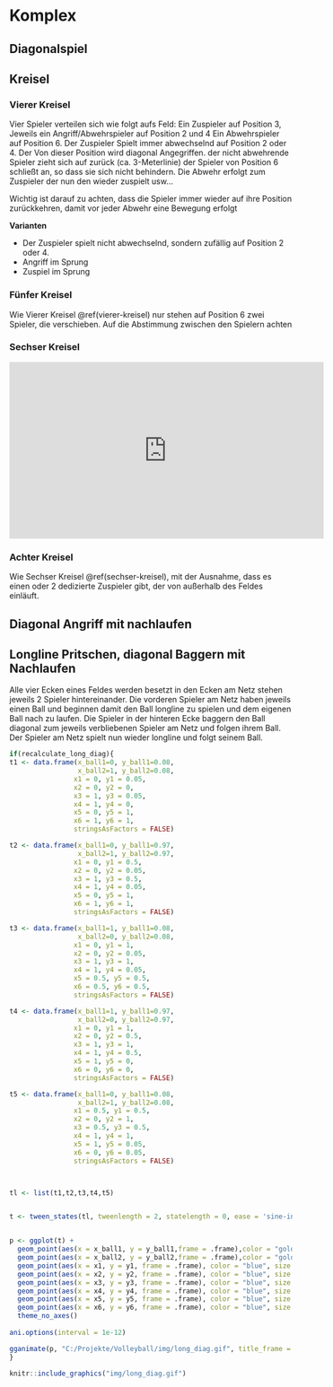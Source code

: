 # Komplex

## Diagonalspiel

## Kreisel

### Vierer Kreisel

Vier Spieler verteilen sich wie folgt aufs Feld: Ein Zuspieler auf Position 3, Jeweils ein Angriff/Abwehrspieler auf Position 2 und 4 Ein Abwehrspieler auf Position 6. Der Zuspieler Spielt immer abwechselnd auf Position 2 oder 4. Der Von dieser Position wird diagonal Angegriffen. der nicht abwehrende Spieler  zieht sich auf zurück (ca. 3-Meterlinie) der Spieler von Position 6 schließt an, so dass sie sich nicht behindern. Die Abwehr erfolgt zum Zuspieler der nun den wieder zuspielt usw...

Wichtig ist darauf zu achten, dass die Spieler immer wieder auf ihre Position zurückkehren, damit vor jeder Abwehr eine Bewegung erfolgt

__Varianten__

+ Der Zuspieler spielt nicht abwechselnd, sondern zufällig auf Position 2 oder 4.
+ Angriff im Sprung
+ Zuspiel im Sprung

### Fünfer Kreisel

Wie Vierer Kreisel \@ref(vierer-kreisel) nur stehen auf Position 6 zwei Spieler, die verschieben. Auf die Abstimmung zwischen den Spielern achten


### Sechser Kreisel

<iframe width="560" height="315" src="https://www.youtube.com//embed/32BplDj0tT0?rel=0" frameborder="0" allowfullscreen></iframe>

### Achter Kreisel

Wie Sechser Kreisel \@ref(sechser-kreisel), mit der Ausnahme, dass es einen oder 2 dedizierte Zuspieler gibt, der von außerhalb des Feldes einläuft.

## Diagonal Angriff mit nachlaufen

## Longline Pritschen, diagonal Baggern mit Nachlaufen

Alle vier Ecken eines Feldes werden besetzt in den Ecken am Netz stehen jeweils 2 Spieler hintereinander. Die vorderen Spieler am Netz haben jeweils einen Ball und beginnen damit den Ball longline zu spielen und dem eigenen Ball nach zu laufen. Die Spieler in der hinteren Ecke baggern den Ball diagonal zum jeweils verbliebenen Spieler am Netz und folgen ihrem Ball. Der Spieler am Netz spielt nun wieder longline und folgt seinem Ball.



```r

if(recalculate_long_diag){
t1 <- data.frame(x_ball1=0, y_ball1=0.08,
                 x_ball2=1, y_ball2=0.08, 
                x1 = 0, y1 = 0.05,
                x2 = 0, y2 = 0,
                x3 = 1, y3 = 0.05,
                x4 = 1, y4 = 0,
                x5 = 0, y5 = 1,
                x6 = 1, y6 = 1,
                stringsAsFactors = FALSE)

t2 <- data.frame(x_ball1=0, y_ball1=0.97,
                 x_ball2=1, y_ball2=0.97, 
                x1 = 0, y1 = 0.5,
                x2 = 0, y2 = 0.05,
                x3 = 1, y3 = 0.5,
                x4 = 1, y4 = 0.05,
                x5 = 0, y5 = 1,
                x6 = 1, y6 = 1,
                stringsAsFactors = FALSE)

t3 <- data.frame(x_ball1=1, y_ball1=0.08,
                 x_ball2=0, y_ball2=0.08, 
                x1 = 0, y1 = 1,
                x2 = 0, y2 = 0.05,
                x3 = 1, y3 = 1,
                x4 = 1, y4 = 0.05,
                x5 = 0.5, y5 = 0.5,
                x6 = 0.5, y6 = 0.5,
                stringsAsFactors = FALSE)

t4 <- data.frame(x_ball1=1, y_ball1=0.97,
                 x_ball2=0, y_ball2=0.97, 
                x1 = 0, y1 = 1,
                x2 = 0, y2 = 0.5,
                x3 = 1, y3 = 1,
                x4 = 1, y4 = 0.5,
                x5 = 1, y5 = 0,
                x6 = 0, y6 = 0,
                stringsAsFactors = FALSE)

t5 <- data.frame(x_ball1=0, y_ball1=0.08,
                 x_ball2=1, y_ball2=0.08, 
                x1 = 0.5, y1 = 0.5,
                x2 = 0, y2 = 1,
                x3 = 0.5, y3 = 0.5,
                x4 = 1, y4 = 1,
                x5 = 1, y5 = 0.05,
                x6 = 0, y6 = 0.05,
                stringsAsFactors = FALSE)



tl <- list(t1,t2,t3,t4,t5)


t <- tween_states(tl, tweenlength = 2, statelength = 0, ease = 'sine-in-out',  nframes = 150)


p <- ggplot(t) +
  geom_point(aes(x = x_ball1, y = y_ball1,frame = .frame),color = "goldenrod1", size = 7) +
  geom_point(aes(x = x_ball2, y = y_ball2,frame = .frame),color = "goldenrod1", size = 7) +
  geom_point(aes(x = x1, y = y1, frame = .frame), color = "blue", size = 9) +
  geom_point(aes(x = x2, y = y2, frame = .frame), color = "blue", size = 9) +
  geom_point(aes(x = x3, y = y3, frame = .frame), color = "blue", size = 9) +
  geom_point(aes(x = x4, y = y4, frame = .frame), color = "blue", size = 9) +
  geom_point(aes(x = x5, y = y5, frame = .frame), color = "blue", size = 9) +
  geom_point(aes(x = x6, y = y6, frame = .frame), color = "blue", size = 9) +
  theme_no_axes()
  
ani.options(interval = 1e-12)

gganimate(p, "C:/Projekte/Volleyball/img/long_diag.gif", title_frame = F, saver = "gif")
}

```


```r
knitr::include_graphics("img/long_diag.gif")
```


